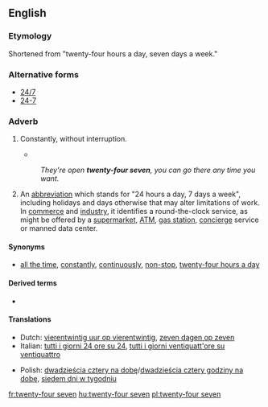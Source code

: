 ==English==

===Etymology===
Shortened from "twenty-four hours a day, seven days a week."

===Alternative forms===
* [[24/7]]
* [[24-7]]

===Adverb===
{{en-adv|head=[[twenty-four]] [[seven]]}}

# {{context|colloquial}} Constantly, without interruption.
#* {{quote-song|year=2000|title=[[w:Stan (song)|Stan]]|composer=[[w:Eminem|Eminem]]|album=[[w:The Marshall Mathers LP|The Marshall Mathers LP]]|passage=My girlfriend's jealous 'cause I talk about you '''twenty-four seven'''}}
#: ''They're open '''twenty-four seven''', you can go there any time you want.''
# An [[abbreviation]] which stands for "24 hours a day, 7 days a week", including holidays and days otherwise that may alter limitations of work. In [[commerce]] and [[industry]], it identifies a round-the-clock service, as might be offered by a [[supermarket]], [[ATM]], [[gas station]], [[concierge]] service or manned data center.

====Synonyms====
* [[all the time]], [[constantly]], [[continuously]], [[non-stop]], [[twenty-four hours a day]]

====Derived terms====
* {{l|en|twenty-five/eight}} {{qualifier|colloquial}}

====Translations====
{{trans-top|constantly}}
* Dutch: [[vierentwintig uur op vierentwintig]], [[zeven dagen op zeven]]
* Italian: [[tutti i giorni 24 ore su 24]], [[tutti i giorni ventiquatt'ore su ventiquattro]]
{{trans-mid}}
* Polish: [[dwadzieścia cztery na dobę]]/[[dwadzieścia cztery godziny na dobę]], [[siedem dni w tygodniu]]
{{trans-bottom}}
[[fr:twenty-four seven]]
[[hu:twenty-four seven]]
[[pl:twenty-four seven]]